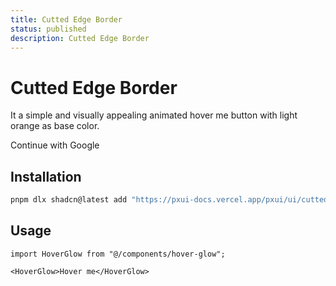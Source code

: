 ```yaml
---
title: Cutted Edge Border 
status: published
description: Cutted Edge Border
---
```


# Cutted Edge Border

It a simple and visually appealing animated hover me button with light orange as base color.

<CompPreview name="cutted-edge-border" variants="default">Continue with Google</CompPreview>

## Installation

```bash
pnpm dlx shadcn@latest add "https://pxui-docs.vercel.app/pxui/ui/cutted-border.json"
```

## Usage

```tsx
import HoverGlow from "@/components/hover-glow";
```

```tsx
<HoverGlow>Hover me</HoverGlow>
```
